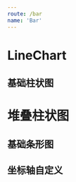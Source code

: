 ```yaml
---
route: /bar
name: 'Bar'
---
```


# LineChart

## 基础柱状图

<Playground>
  <Bar
    data={
      [
        { x: '1951', y1: 20 },
        { x: '1952', y1: 10 },
        { x: '1953', y1: 20 },
        { x: '1954', y1: 100 },
        { x: '1955', y1: 10 },
        { x: '1956', y1: 50 }
      ]
    }
    titleMap={{
      y1: '销售额'
    }}
  />
</Playground>

# 堆叠柱状图

<Playground>
  <Bar
    data={
      [
        { x: 'Jan', london: 18.9, berlin: 12.4 },
        { x: 'Feb', london: 28.8, berlin: 23.2 },
        { x: 'Mar', london: 39.3, berlin: 34.5 },
        { x: 'Apr', london: 81.4, berlin: 23.2 },
        { x: 'May', london: 47, berlin: 99.7 },
        { x: 'Jun', london: 20.3, berlin: 52.6 },
        { x: 'Jul', london: 24, berlin: 35.5 },
        { x: 'Aug', london: 35.6, berlin: 37.4 }
      ]
    }
    titleMap={{
      london: 'London',
      berlin: 'Berlin'
    }}
    type="intervalStack"
  />
</Playground>

## 基础条形图

<Playground>
  <Bar
    data={
      [
        { x: '1951', y1: 20 },
        { x: '1952', y1: 10 },
        { x: '1953', y1: 20 }
      ]
    }
    direction="horizontal"
    titleMap={{
      y1: '销售额'
    }}
  />
</Playground>

## 坐标轴自定义

<Playground>
  <Bar
    data={
      [
        { x: 'monday', series: 2800 },
        { x: 'tuesday', series: 1800 },
        { x: 'wednesday', series: 950 },
        { x: 'thursday', series: 500 },
        { x: 'friday', series: 170 }
      ]
    }
    padding="auto"
    showLegend={false}
    xAxis={{
      line: null,
      tickLine: null,
      grid: null
    }}
    yAxis={{
      visible: false
    }}
    colors={['#1DBB99']}
    showLabel={true}
    direction="horizontal"
    titleMap={{
      series: 'Series'
    }}
  />
</Playground>
